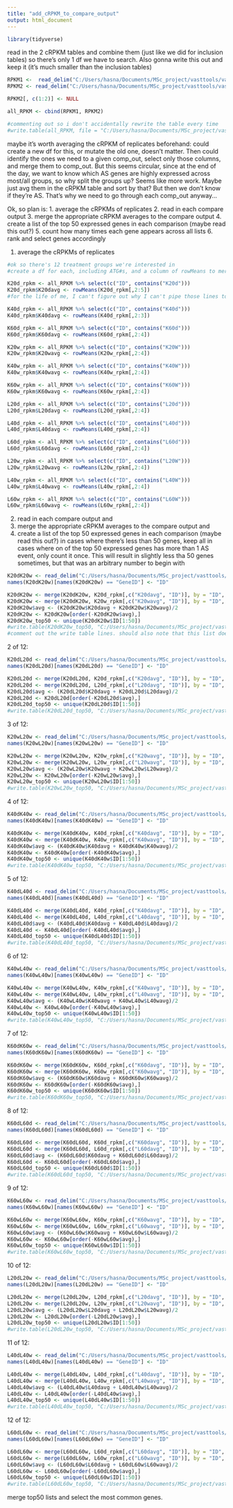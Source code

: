 ---
title: "add_cRPKM_to_compare_output"
output: html_document
---

```{r}
library(tidyverse)
```

read in the 2 cRPKM tables and combine them (just like we did for inclusion tables) so there's only 1 df we have to search. Also gonna write this out and keep it (it's much smaller than the inclusion tables)

```{r}
RPKM1 <-  read_delim("C:/Users/hasna/Documents/MSc_project/vasttools/vast_out_scinet1/cRPKM-araTha10-28.tab", delim = "\t")
RPKM2 <- read_delim("C:/Users/hasna/Documents/MSc_project/vasttools/vast_out_scinet2/cRPKM-araTha10-14.tab", delim = "\t")

RPKM2[, c(1:2)] <- NULL

all_RPKM <- cbind(RPKM1, RPKM2)

#commenting out so i don't accidentally rewrite the table every time
#write.table(all_RPKM, file = "C:/Users/hasna/Documents/MSc_project/vasttools/all_data/complete_cRPKM_table.tab", row.names = F, na = "", quote = F, sep = "\t")
```

maybe it's worth averaging the cRPKM of replicates beforehand: could create a new df for this, or mutate the old one, doesn't matter. Then could identify the ones we need to a given comp_out, select only those columns, and merge them to comp_out. But this seems circular, since at the end of the day, we want to know which AS genes are highly expressed across most/all groups, so why split the groups up? Seems like more work. Maybe just avg them in the cRPKM table and sort by that? But then we don't know if they're AS. That's why we need to go through each comp_out anyway...

Ok, so plan is:
1. average the cRPKMs of replicates
2. read in each compare output
3. merge the appropriate cRPKM averages to the compare output
4. create a list of the top 50 expressed genes in each comparison (maybe read this out?)
5. count how many times each gene appears across all lists
6. rank and select genes accordingly

1. average the cRPKMs of replicates
```{r}
#ok so there's 12 treatment groups we're interested in
#create a df for each, including ATG#s, and a column of rowMeans to merge later

K20d_rpkm <- all_RPKM %>% select(c("ID", contains("K20d")))  
K20d_rpkm$K20davg <- rowMeans(K20d_rpkm[,2:5])  
#for the life of me, I can't figure out why I can't pipe those lines together, so it's staying like this for now...

K40d_rpkm <- all_RPKM %>% select(c("ID", contains("K40d")))
K40d_rpkm$K40davg <- rowMeans(K40d_rpkm[,2:3])  

K60d_rpkm <- all_RPKM %>% select(c("ID", contains("K60d")))
K60d_rpkm$K60davg <- rowMeans(K60d_rpkm[,2:4])

K20w_rpkm <- all_RPKM %>% select(c("ID", contains("K20W")))
K20w_rpkm$K20wavg <- rowMeans(K20w_rpkm[,2:4])

K40w_rpkm <- all_RPKM %>% select(c("ID", contains("K40W")))
K40w_rpkm$K40wavg <- rowMeans(K40w_rpkm[,2:4])

K60w_rpkm <- all_RPKM %>% select(c("ID", contains("K60W")))
K60w_rpkm$K60wavg <- rowMeans(K60w_rpkm[,2:4])

L20d_rpkm <- all_RPKM %>% select(c("ID", contains("L20d")))
L20d_rpkm$L20davg <- rowMeans(L20d_rpkm[,2:4])

L40d_rpkm <- all_RPKM %>% select(c("ID", contains("L40d")))
L40d_rpkm$L40davg <- rowMeans(L40d_rpkm[,2:4])

L60d_rpkm <- all_RPKM %>% select(c("ID", contains("L60d")))
L60d_rpkm$L60davg <- rowMeans(L60d_rpkm[,2:4])

L20w_rpkm <- all_RPKM %>% select(c("ID", contains("L20W")))
L20w_rpkm$L20wavg <- rowMeans(L20w_rpkm[,2:4])

L40w_rpkm <- all_RPKM %>% select(c("ID", contains("L40W")))
L40w_rpkm$L40wavg <- rowMeans(L40w_rpkm[,2:4])

L60w_rpkm <- all_RPKM %>% select(c("ID", contains("L60W")))
L60w_rpkm$L60wavg <- rowMeans(L60w_rpkm[,2:4])
```

2. read in each compare output 
and 
3. merge the appropriate cRPKM averages to the compare output
and 
4. create a list of the top 50 expressed genes in each comparison (maybe read this out?)
in cases where there's less than 50 genes, keep all
in cases where on of the top 50 expressed genes has more than 1 AS event, only count it once. This will result in slightly less tha 50 genes sometimes, but that was an arbitrary number to begin with
```{r}
K20dK20w <- read_delim("C:/Users/hasna/Documents/MSc_project/vasttools/all_data/dPSI25_no_merging_all_reps/K20d-K20w_68events/K20d-K20w_compare_ouput_complete.tab", delim = "\t")
names(K20dK20w)[names(K20dK20w) == "GeneID"] <- "ID"

K20dK20w <- merge(K20dK20w, K20d_rpkm[,c("K20davg", "ID")], by = "ID", all.x = T)
K20dK20w <- merge(K20dK20w, K20w_rpkm[,c("K20wavg", "ID")], by = "ID", all.x = T)
K20dK20w$avg <- (K20dK20w$K20davg + K20dK20w$K20wavg)/2
K20dK20w <- K20dK20w[order(-K20dK20w$avg),]
K20dK20w_top50 <- unique(K20dK20w$ID[1:50])
#write.table(K20dK20w_top50, "C:/Users/hasna/Documents/MSc_project/vasttools/all_data/dPSI25_no_merging_all_reps/K20d-K20w_68events/K20d-K20w_top50_cRPKM.txt", sep = "\n", row.names = F, col.names = F, quote = F)
#comment out the write table lines. should also note that this list doesn't tell us which group (w vs d) had more AS, but it shouldn't matter
```

2 of 12:
```{r}
K20dL20d <- read_delim("C:/Users/hasna/Documents/MSc_project/vasttools/all_data/dPSI25_no_merging_all_reps/K20d-L20d_327events/K20d-L20d_compare_ouput_complete.tab", delim = "\t")
names(K20dL20d)[names(K20dL20d) == "GeneID"] <- "ID"

K20dL20d <- merge(K20dL20d, K20d_rpkm[,c("K20davg", "ID")], by = "ID", all.x = T)
K20dL20d <- merge(K20dL20d, L20d_rpkm[,c("L20davg", "ID")], by = "ID", all.x = T)
K20dL20d$avg <- (K20dL20d$K20davg + K20dL20d$L20davg)/2
K20dL20d <- K20dL20d[order(-K20dL20d$avg),]
K20dL20d_top50 <- unique(K20dL20d$ID[1:50])
#write.table(K20dL20d_top50, "C:/Users/hasna/Documents/MSc_project/vasttools/all_data/dPSI25_no_merging_all_reps/K20d-L20d_327events/K20d-L20d_top50_cRPKM.txt", sep = "\n", row.names = F, col.names = F, quote = F)
```

3 of 12:
```{r}
K20wL20w <- read_delim("C:/Users/hasna/Documents/MSc_project/vasttools/all_data/dPSI25_no_merging_all_reps/K20w-L20w_196events/K20w-L20w_compare_ouput_complete.tab", delim = "\t")
names(K20wL20w)[names(K20wL20w) == "GeneID"] <- "ID"

K20wL20w <- merge(K20wL20w, K20w_rpkm[,c("K20wavg", "ID")], by = "ID", all.x = T)
K20wL20w <- merge(K20wL20w, L20w_rpkm[,c("L20wavg", "ID")], by = "ID", all.x = T)
K20wL20w$avg <- (K20wL20w$K20wavg + K20wL20w$L20wavg)/2
K20wL20w <- K20wL20w[order(-K20wL20w$avg),]
K20wL20w_top50 <- unique(K20wL20w$ID[1:50])
#write.table(K20wL20w_top50, "C:/Users/hasna/Documents/MSc_project/vasttools/all_data/dPSI25_no_merging_all_reps/K20w-L20w_196events/K20w-L20w_top50_cRPKM.txt", sep = "\n", row.names = F, col.names = F, quote = F)
```

4 of 12:
```{r}
K40dK40w <- read_delim("C:/Users/hasna/Documents/MSc_project/vasttools/all_data/dPSI25_no_merging_all_reps/K40d-K40w_23events/K40d-K40w_compare_ouput_complete.tab", delim = "\t")
names(K40dK40w)[names(K40dK40w) == "GeneID"] <- "ID"

K40dK40w <- merge(K40dK40w, K40d_rpkm[,c("K40davg", "ID")], by = "ID", all.x = T)
K40dK40w <- merge(K40dK40w, K40w_rpkm[,c("K40wavg", "ID")], by = "ID", all.x = T)
K40dK40w$avg <- (K40dK40w$K40davg + K40dK40w$K40wavg)/2
K40dK40w <- K40dK40w[order(-K40dK40w$avg),]
K40dK40w_top50 <- unique(K40dK40w$ID[1:50])
#write.table(K40dK40w_top50, "C:/Users/hasna/Documents/MSc_project/vasttools/all_data/dPSI25_no_merging_all_reps/K40d-K40w_23events/K40d-K40w_top50_cRPKM.txt", sep = "\n", row.names = F, col.names = F, quote = F)
```

5 of 12:
```{r}
K40dL40d <- read_delim("C:/Users/hasna/Documents/MSc_project/vasttools/all_data/dPSI25_no_merging_all_reps/K40d-L40d_168events/K40d-L40d_compare_ouput_complete.tab", delim = "\t")
names(K40dL40d)[names(K40dL40d) == "GeneID"] <- "ID"

K40dL40d <- merge(K40dL40d, K40d_rpkm[,c("K40davg", "ID")], by = "ID", all.x = T)
K40dL40d <- merge(K40dL40d, L40d_rpkm[,c("L40davg", "ID")], by = "ID", all.x = T)
K40dL40d$avg <- (K40dL40d$K40davg + K40dL40d$L40davg)/2
K40dL40d <- K40dL40d[order(-K40dL40d$avg),]
K40dL40d_top50 <- unique(K40dL40d$ID[1:50])
#write.table(K40dL40d_top50, "C:/Users/hasna/Documents/MSc_project/vasttools/all_data/dPSI25_no_merging_all_reps/K40d-L40d_168events/K40d-L40d_top50_cRPKM.txt", sep = "\n", row.names = F, col.names = F, quote = F)
```

6 of 12:
```{r}
K40wL40w <- read_delim("C:/Users/hasna/Documents/MSc_project/vasttools/all_data/dPSI25_no_merging_all_reps/K40w-L40w_69events/K40w-L40w_compare_ouput_complete.tab", delim = "\t")
names(K40wL40w)[names(K40wL40w) == "GeneID"] <- "ID"

K40wL40w <- merge(K40wL40w, K40w_rpkm[,c("K40wavg", "ID")], by = "ID", all.x = T)
K40wL40w <- merge(K40wL40w, L40w_rpkm[,c("L40wavg", "ID")], by = "ID", all.x = T)
K40wL40w$avg <- (K40wL40w$K40wavg + K40wL40w$L40wavg)/2
K40wL40w <- K40wL40w[order(-K40wL40w$avg),]
K40wL40w_top50 <- unique(K40wL40w$ID[1:50])
#write.table(K40wL40w_top50, "C:/Users/hasna/Documents/MSc_project/vasttools/all_data/dPSI25_no_merging_all_reps/K40w-L40w_69events/K40w-L40w_top50_cRPKM.txt", sep = "\n", row.names = F, col.names = F, quote = F)
```

7 of 12:
```{r}
K60dK60w <- read_delim("C:/Users/hasna/Documents/MSc_project/vasttools/all_data/dPSI25_no_merging_all_reps/K60d-K60w_6events/K60d-K60w_compare_ouput_complete.tab", delim = "\t")
names(K60dK60w)[names(K60dK60w) == "GeneID"] <- "ID"

K60dK60w <- merge(K60dK60w, K60d_rpkm[,c("K60davg", "ID")], by = "ID", all.x = T)
K60dK60w <- merge(K60dK60w, K60w_rpkm[,c("K60wavg", "ID")], by = "ID", all.x = T)
K60dK60w$avg <- (K60dK60w$K60davg + K60dK60w$K60wavg)/2
K60dK60w <- K60dK60w[order(-K60dK60w$avg),]
K60dK60w_top50 <- unique(K60dK60w$ID[1:50])
#write.table(K60dK60w_top50, "C:/Users/hasna/Documents/MSc_project/vasttools/all_data/dPSI25_no_merging_all_reps/K60d-K60w_6events/K60d-K60w_top50_cRPKM.txt", sep = "\n", row.names = F, col.names = F, quote = F)
```

8 of 12:
```{r}
K60dL60d <- read_delim("C:/Users/hasna/Documents/MSc_project/vasttools/all_data/dPSI25_no_merging_all_reps/K60d-L60d_94events/K60d-L60d_compare_ouput_complete.tab", delim = "\t")
names(K60dL60d)[names(K60dL60d) == "GeneID"] <- "ID"

K60dL60d <- merge(K60dL60d, K60d_rpkm[,c("K60davg", "ID")], by = "ID", all.x = T)
K60dL60d <- merge(K60dL60d, L60d_rpkm[,c("L60davg", "ID")], by = "ID", all.x = T)
K60dL60d$avg <- (K60dL60d$K60davg + K60dL60d$L60davg)/2
K60dL60d <- K60dL60d[order(-K60dL60d$avg),]
K60dL60d_top50 <- unique(K60dL60d$ID[1:50])
#write.table(K60dL60d_top50, "C:/Users/hasna/Documents/MSc_project/vasttools/all_data/dPSI25_no_merging_all_reps/K60d-L60d_94events/K60d-L60d_top50_cRPKM.txt", sep = "\n", row.names = F, col.names = F, quote = F)
```

9 of 12:
```{r}
K60wL60w <- read_delim("C:/Users/hasna/Documents/MSc_project/vasttools/all_data/dPSI25_no_merging_all_reps/K60w-L60w_58events/K60w-L60w_compare_ouput_complete.tab", delim = "\t")
names(K60wL60w)[names(K60wL60w) == "GeneID"] <- "ID"

K60wL60w <- merge(K60wL60w, K60w_rpkm[,c("K60wavg", "ID")], by = "ID", all.x = T)
K60wL60w <- merge(K60wL60w, L60w_rpkm[,c("L60wavg", "ID")], by = "ID", all.x = T)
K60wL60w$avg <- (K60wL60w$K60wavg + K60wL60w$L60wavg)/2
K60wL60w <- K60wL60w[order(-K60wL60w$avg),]
K60wL60w_top50 <- unique(K60wL60w$ID[1:50])
#write.table(K60wL60w_top50, "C:/Users/hasna/Documents/MSc_project/vasttools/all_data/dPSI25_no_merging_all_reps/K60w-L60w_58events/K60w-L60w_top50_cRPKM.txt", sep = "\n", row.names = F, col.names = F, quote = F)
```

10 of 12:
```{r}
L20dL20w <- read_delim("C:/Users/hasna/Documents/MSc_project/vasttools/all_data/dPSI25_no_merging_all_reps/L20d-L20w_706events/L20d-L20w_compare_ouput_complete.tab", delim = "\t")
names(L20dL20w)[names(L20dL20w) == "GeneID"] <- "ID"

L20dL20w <- merge(L20dL20w, L20d_rpkm[,c("L20davg", "ID")], by = "ID", all.x = T)
L20dL20w <- merge(L20dL20w, L20w_rpkm[,c("L20wavg", "ID")], by = "ID", all.x = T)
L20dL20w$avg <- (L20dL20w$L20davg + L20dL20w$L20wavg)/2
L20dL20w <- L20dL20w[order(-L20dL20w$avg),]
L20dL20w_top50 <- unique(L20dL20w$ID[1:50])
#write.table(L20dL20w_top50, "C:/Users/hasna/Documents/MSc_project/vasttools/all_data/dPSI25_no_merging_all_reps/L20d-L20w_706events/L20d-L20w_top50_cRPKM.txt", sep = "\n", row.names = F, col.names = F, quote = F)
```

11 of 12:
```{r}
L40dL40w <- read_delim("C:/Users/hasna/Documents/MSc_project/vasttools/all_data/dPSI25_no_merging_all_reps/L40d-L40w_27events/L40d-L40w_compare_ouput_complete.tab", delim = "\t")
names(L40dL40w)[names(L40dL40w) == "GeneID"] <- "ID"

L40dL40w <- merge(L40dL40w, L40d_rpkm[,c("L40davg", "ID")], by = "ID", all.x = T)
L40dL40w <- merge(L40dL40w, L40w_rpkm[,c("L40wavg", "ID")], by = "ID", all.x = T)
L40dL40w$avg <- (L40dL40w$L40davg + L40dL40w$L40wavg)/2
L40dL40w <- L40dL40w[order(-L40dL40w$avg),]
L40dL40w_top50 <- unique(L40dL40w$ID[1:50])
#write.table(L40dL40w_top50, "C:/Users/hasna/Documents/MSc_project/vasttools/all_data/dPSI25_no_merging_all_reps/L40d-L40w_27events/L40d-L40w_top50_cRPKM.txt", sep = "\n", row.names = F, col.names = F, quote = F)
```

12 of 12:
```{r}
L60dL60w <- read_delim("C:/Users/hasna/Documents/MSc_project/vasttools/all_data/dPSI25_no_merging_all_reps/L60d-L60w_5events/L60d-L60w_compare_ouput_complete.tab", delim = "\t")
names(L60dL60w)[names(L60dL60w) == "GeneID"] <- "ID"

L60dL60w <- merge(L60dL60w, L60d_rpkm[,c("L60davg", "ID")], by = "ID", all.x = T)
L60dL60w <- merge(L60dL60w, L60w_rpkm[,c("L60wavg", "ID")], by = "ID", all.x = T)
L60dL60w$avg <- (L60dL60w$L60davg + L60dL60w$L60wavg)/2
L60dL60w <- L60dL60w[order(-L60dL60w$avg),]
L60dL60w_top50 <- unique(L60dL60w$ID[1:50])
#write.table(L60dL60w_top50, "C:/Users/hasna/Documents/MSc_project/vasttools/all_data/dPSI25_no_merging_all_reps/L60d-L60w_5events/L60d-L60w_top50_cRPKM.txt", sep = "\n", row.names = F, col.names = F, quote = F)
```

merge top50 lists and select the most common genes.